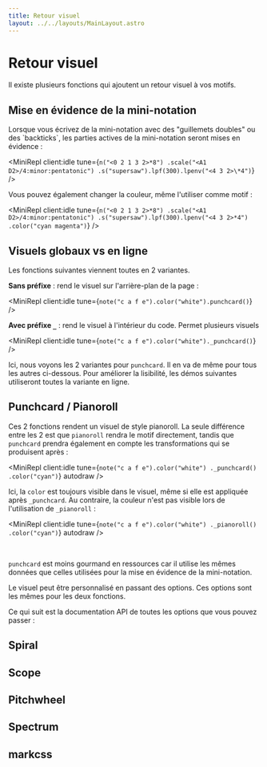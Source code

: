 ```yaml
---
title: Retour visuel
layout: ../../layouts/MainLayout.astro
---
```



# Retour visuel

Il existe plusieurs fonctions qui ajoutent un retour visuel à vos motifs.

## Mise en évidence de la mini-notation

Lorsque vous écrivez de la mini-notation avec des "guillemets doubles" ou des \`backticks\`, les parties actives de la mini-notation seront mises en évidence :

<MiniRepl
  client:idle
  tune={`n("<0 2 1 3 2>*8")
.scale("<A1 D2>/4:minor:pentatonic")
.s("supersaw").lpf(300).lpenv("<4 3 2>\*4")`}
/>

Vous pouvez également changer la couleur, même l'utiliser comme motif :

<MiniRepl
  client:idle
  tune={`n("<0 2 1 3 2>*8")
.scale("<A1 D2>/4:minor:pentatonic")
.s("supersaw").lpf(300).lpenv("<4 3 2>*4")
.color("cyan magenta")`}
/>

## Visuels globaux vs en ligne

Les fonctions suivantes viennent toutes en 2 variantes.

**Sans préfixe** : rend le visuel sur l'arrière-plan de la page :

<MiniRepl client:idle tune={`note("c a f e").color("white").punchcard()`} />

**Avec préfixe `_`** : rend le visuel à l'intérieur du code. Permet plusieurs visuels

<MiniRepl client:idle tune={`note("c a f e").color("white")._punchcard()`} />

Ici, nous voyons les 2 variantes pour `punchcard`. Il en va de même pour tous les autres ci-dessous.
Pour améliorer la lisibilité, les démos suivantes utiliseront toutes la variante en ligne.

## Punchcard / Pianoroll

Ces 2 fonctions rendent un visuel de style pianoroll.
La seule différence entre les 2 est que `pianoroll` rendra le motif directement,
tandis que `punchcard` prendra également en compte les transformations qui se produisent après :

<MiniRepl
  client:idle
  tune={`note("c a f e").color("white")
._punchcard()
.color("cyan")`}
  autodraw
/>

Ici, la `color` est toujours visible dans le visuel, même si elle est appliquée après `_punchcard`.
Au contraire, la couleur n'est pas visible lors de l'utilisation de `_pianoroll` :

<MiniRepl
  client:idle
  tune={`note("c a f e").color("white")
._pianoroll()
.color("cyan")`}
  autodraw
/>


<br />

<Box>

`punchcard` est moins gourmand en ressources car il utilise les mêmes données que celles utilisées pour la mise en évidence de la mini-notation.

</Box>

Le visuel peut être personnalisé en passant des options. Ces options sont les mêmes pour les deux fonctions.

Ce qui suit est la documentation API de toutes les options que vous pouvez passer :

<JsDoc client:idle name="pianoroll" h={0} />

## Spiral

<JsDoc client:idle name="spiral" h={0} />

## Scope

<JsDoc client:idle name="scope" h={0} />

## Pitchwheel

<JsDoc client:idle name="pitchwheel" h={0} />

## Spectrum

<JsDoc client:idle name="spectrum" h={0} />

## markcss

<JsDoc client:idle name="markcss" h={0} />
